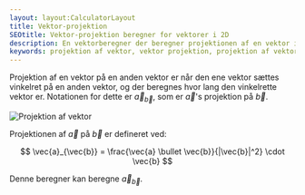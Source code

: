 ```yaml
---
layout: layout:CalculatorLayout
title: Vektor-projektion
SEOtitle: Vektor-projektion beregner for vektorer i 2D
description: En vektorberegner der beregner projektionen af en vektor i 2D på en anden vektor i 2D
keywords: projektion af vektor, vektor projektion, projektion af vektor på vektor, vektor 2d
---
```



Projektion af en vektor på en anden vektor er når den ene vektor sættes vinkelret på en anden vektor, og der beregnes hvor lang den vinkelrette vektor er. Notationen for dette er $\vec{a}_{\vec{b}}$, som er $\vec{a}$'s projektion på $\vec{b}$.

![Projektion af vektor](/img/vektor/projektion.svg)

Projektionen af $\vec{a}$ på $\vec{b}$ er defineret ved:

$$
\vec{a}_{\vec{b}} = \frac{\vec{a} \bullet \vec{b}}{|\vec{b}|^2} \cdot \vec{b}
$$

Denne beregner kan beregne $\vec{a}_{\vec{b}}$.

<Calculator client:only />
